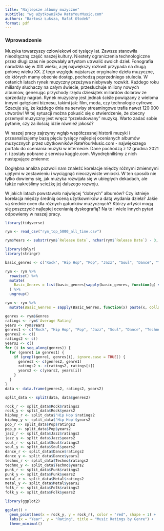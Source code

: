 ```yaml
---
title: "Najlepsze albumy muzyczne"
subtitle: "wg użytkowników RateYourMusic.com"
authors: "Bartosz Łuksza, Rafał Głodek"
format: pdf
---
```


### Wprowadzenie

Muzyka towarzyszy człowiekowi od tysięcy lat. Zawsze stanowiła nieodłączną część naszej kultury. Niestety ograniczenia technologiczne przez długi czas nie pozwalały artystom utrwalić swoich dzieł. Fonografia narodziła się w XIX wieku, a jej największy rozkwit przypada na drugą połowę wieku XX. Z tego względu najstarsze oryginalne dzieła muzyczne, do których mamy obecnie dostęp, pochodzą poprzedniego stulecia. W ostanich latach rynek muzyczny przeżywa niebywały rozwkit. Każdego roku miliardy słuchaczy na całym świecie, przesłuchuje miliony nowych albumów, generując przychody rzędu dziesiątek miliardów dolarów ze sprzedaży nagrań. Rynek muzyczny jest jednak ściśle powiązany z wieloma innymi gałęziami biznesu, takimi jak: film, moda, czy technologie cyfrowe. Szacuje się, że każdego dnia na serwisy streamingowe trafia nawet 120 000 utworów! W tej sytuacji można pokusić się o stwierdzenie, że obecny przemysł muzyczny jest wręcz "przeładowany" muzyką. Warto zadać sobie pytanie, czy za ilością idzie również jakość? 

W naszej pracy zajrzymy wgłąb współczesnej historii muzyki i przeanalizujemy bazę pięciu tysięcy najlepiej ocenianych albumów muzycznych przez użytkowników RateYourMusic.com - największego portalu do oceniania muzyki w internecie. Dane pochodzą z 12 grudnia 2021 r. i zostały pobrane z serwisu kaggle.com. Wyodrębniliśmy z nich następujące zmienne:

\begin{enumerate}
\item \textbf{\textit{Album}} - nazwa albumu
\begin{itemize}
\item Zawiera 4928 unikalne wartości
\end{itemize}
\item \textbf{\textit{Artist Name}} - artysta (imię i nazwisko lub pseudonim artystyczny)
\begin{itemize}
\item Zawiera 2787 unikalne wartości
\item 25 rekordów to \textit{Various Artists}, czyli różni artyści, których jednak nie możemy wyodrębnić, więc pomijamy te wartości
\end{itemize}
\item \textbf{\textit{Release Date}} - dokładna data wydania albumu (dzień/miesiąc/rok), wyodrębniliśmy z niej dwie zmienne:
\begin{enumerate}
\item \textbf{\textit{Year}} - rok wydania albumu
\begin{itemize}
\item najmniejsza wartość: 1947
\item największa wartość: 2021
\item średnia arytmetyczna: 1987,46
\item mediana: 1988
\item wariancja: 253,23
\end{itemize}
\item \textbf{\textit{Month}} - miesiąc wydania albumu
\end{enumerate}
\item \textbf{\textit{Genres}} - gatunki (lub gatunek), do których należy album
\begin{itemize}
\item Niekiedy trudno jest ustalić, do jakiego gatunku należy album. Wówczas określany jest mianem międzygatunkowego i klasyfikuje się go jako przynależnego do każdego z wymienionych gatunków.
\item Możliwe wartości to: "Rock", "Hip Hop", "Pop" , "Jazz", "Soul", "Dance", "Techno", "Punk", "Metal", "Folk"
\end{itemize}
\item \textbf{\textit{Descriptors}} - krótki opis albumu
\begin{itemize}
\item Opis zawiera kilka przymiotników najlepiej oddających charakter albumu, np. "melancholic, anxious, futuristic, alienation, existential, male vocals, atmospheric, lonely, cold, introspective"
\item Opisy będą potrzebne, by sprawdzić jak oceniane są albumy w zależności od nastroju, jaki wywołują w słuchaczu
\end{itemize}
\item \textbf{\textit{Average Rating}} - średnia ocen użytkowników
\begin{itemize}
\item Na stronie RateYourMusic.com użytkownicy mogą wystawiać albumom oceny w skali od 0 do 5, z uwzględnieniem "połówek"
\item Średnie oceny, które są brane pod uwagę w tym spisie uwzględniają także wagi ocen - oceny użytkowników wykazujących się dużą aktywnością i doświadczeniem mają wyższą wagę niż tych, którzy oceniają muzykę sporadycznie
\item najmniejsza wartość: 3,52
\item największa wartość: 4,34
\item średnia arytmetyczna: 3,771
\item mediana: 3,75
\item wariancja: 0,0098
\end{itemize}
\item \textbf{\textit{Number of Ratings}} - liczba ocen użytkowników
\begin{itemize}
\item najmniejsza wartość: 260
\item największa wartość: 70 400
\item średnia arytmetyczna: 3,771
\item mediana: 3,75
\item wariancja: 0,0098
\end{itemize}
\item \textbf{\textit{Number of Reviews}} - liczba recenzji użytkowników
\begin{itemize}
\item najmniejsza wartość: 0
\item największa wartość: 1 549
\item średnia arytmetyczna: 3,771
\item mediana: 3,75
\item wariancja: 0,0098
\end{itemize}
\end{enumerate}

Dogłębna analiza pozwoli nam znaleźć korelacje między różnymi zmiennymi ujętymi w zestawieniu i wyciągnąć nieoczywiste wnioski. W ten sposób nie tylko dowiemy się, jak muzyka rozwijała się w ubiegłych dekadach, ale także nakreślimy scieżkę jej dalszego rozwoju. 

W jakich latach powstawało najwięcej "dobrych" albumów? Czy istnieje korelacja między średnią oceną użytkowników a datą wydania dzieła? Jakie są średnie ocen dla różnych gatunków muzycznych? Którzy artyści mogą się poszczycić najlepiej ocenianią dyskografią? Na te i wiele innych pytań odpowiemy w naszej pracy.
```r
library(tidyverse)
```

```r
rym <- read_csv("rym_top_5000_all_time.csv")
```

```r
rym$Years <- substr(rym$`Release Date`, nchar(rym$`Release Date`) - 3, nchar(rym$`Release Date`))
```

```r
library(dplyr)
library(stringr)

basic_genres <- c("Rock", "Hip Hop", "Pop", "Jazz", "Soul", "Dance", "Techno", "Punk", "Metal", "Folk")

rym <- rym %>%
  rowwise() %>%
  mutate(
    Basic_Genres = list(basic_genres[sapply(basic_genres, function(g) str_detect(Genres, g))])
  ) %>%
  ungroup()

rym <- rym %>%
  mutate(Basic_Genres = sapply(Basic_Genres, function(x) paste(x, collapse = ", ")))

```


```r
genres <- rym$Genres
ratings <- rym$`Average Rating`
years <- rym$Years
genres1 <- c("Rock", "Hip Hop", "Pop", "Jazz", "Soul", "Dance", "Techno", "Punk", "Metal", "Folk")
genres2 <- c()
ratings2 <- c()
years2 <- c()
for (i in seq_along(genres)) {
  for (genre1 in genres1) {
    if (grepl(genre1, genres[i], ignore.case = TRUE)) {
      genres2 <- c(genres2, genre1)
      ratings2 <- c(ratings2, ratings[i])
      years2 <- c(years2, years[i])
    }
  }
}
data <- data.frame(genres2, ratings2, years2)

split_data <- split(data, data$genres2)

rock_r <- split_data$Rock$ratings2
rock_y <- split_data$Rock$years2
hiphop_r <- split_data$'Hip Hop'$ratings2
hiphop_y <- split_data$'Hip Hop'$years2
pop_r <- split_data$Pop$ratings2
pop_y <- split_data$Pop$years2
jazz_r <- split_data$Jazz$ratings2
jazz_y <- split_data$Jazz$years2
soul_r <- split_data$Soul$ratings2
soul_y <- split_data$Soul$years2
dance_r <- split_data$Dance$ratings2
dance_y <- split_data$Dance$years2
techno_r <- split_data$Techno$ratings2
techno_y <- split_data$Techno$years2
punk_r <- split_data$Punk$ratings2
punk_y <- split_data$Punk$years2
metal_r <- split_data$Metal$ratings2
metal_y <- split_data$Metal$years2
folk_r <- split_data$Folk$ratings2
folk_y <- split_data$Folk$years2
```
```r
library(ggplot2)
```
```r
ggplot() +
  geom_point(aes(x = rock_y, y = rock_r), color = "red", shape = 1) +
  labs(x = "Year", y = "Rating", title = "Music Ratings by Genre") +
  theme_minimal()
```
